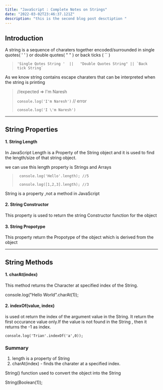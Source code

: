 ```yaml
---
title: "JavaScript : Complete Notes on Strings"
date: "2022-03-02T23:46:37.121Z"
description: "this is the second blog post desctiption "
---
```


## Introduction 
A string is a sequence of charaters together encoded/surrounded in single quotes( ' ' ) or double quotes( " " ) or back ticks ( `` )

> ``` 'Single Qotes String '  ||   "Double Quotes String" || `Back tick String`  ```

As we know string contains escape charaters that can be interpreted when the string is printing

> //expected => I'm Naresh
>
> ``` console.log('I'm Naresh') ``` // error
>
> ``` console.log('I \'m Naresh') ```

*** 
## String Properties

#### 1. String Length
In JavaScript Length is a Property of the String object and it is used to find the length/size of that string object.

we can use this length property is Strings and Arrays

>``` console.log('Hello'.length); //5```
>
> ``` console.log([1,2,3].length); //3```

<Callouts name="warning">String is a property ,not a method in JavaScript </Callouts>

#### 2. String Constructor
This property is used to return the string Constructor function for the object

#### 3. String Propotype

This property return the Propotype of the object which is derived from the object




*** 
## String Methods
#### 1.  charAt(index)
This method returns the Character at specified index of the String.

console.log("Hello World".charAt(1));

#### 2. indexOf(value, index)
is used ot return the index  of the argument value in the String. It return the first occurance value only.If the value is not found in the String , then it returns the -1 as index.

    console.log('Trian'.indexOf('a',0));


### Summary
1. length is a property of String
2. charAt(index) - finds the charater at a specified index.


<Accordation heading="String Contructor">
String() function used to convert the object into the String

String(Boolean(1));  
</Accordation>



